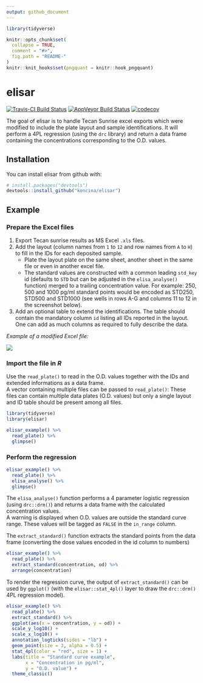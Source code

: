 ```yaml
---
output: github_document
---
```

```r
library(tidyverse)
```

<!-- README.md is generated from README.Rmd. Please edit that file -->

```r
knitr::opts_chunk$set(
  collapse = TRUE,
  comment = "#>",
  fig.path = "README-"
)
knitr::knit_hooks$set(pngquant = knitr::hook_pngquant)
```

# elisar

[![Travis-CI Build Status](https://travis-ci.org/koncina/elisar.svg?branch=master)](https://travis-ci.org/koncina/elisar)
[![AppVeyor Build Status](https://ci.appveyor.com/api/projects/status/github/koncina/elisar?branch=master&svg=true)](https://ci.appveyor.com/project/koncina/elisar)
[![codecov](https://codecov.io/gh/koncina/elisar/branch/master/graph/badge.svg)](https://codecov.io/gh/koncina/elisar)


The goal of elisar is to handle Tecan Sunrise excel exports which were modified to include the plate layout and sample identifications. It will perform a 4PL regression (using the `drc` library) and return a data frame containing the concentrations corresponding to the O.D. values.

## Installation

You can install elisar from github with:

```r
# install.packages("devtools")
devtools::install_github("koncina/elisar")
```

## Example

### Prepare the Excel files

1. Export Tecan sunrise results as MS Excel `.xls` files.
2. Add the layout (column names from `1` to `12` and row names from `A` to `H`) to fill in the IDs for each deposited sample.
    - Plate the layout plate on the same sheet, another sheet in the same file or even in another excel file.
    - The standard values are constructed with a common leading `std_key` id (defaults to `STD` but can be adjusted in the `elisa_analyse()` function) merged to a trailing concentration value. For example: 250, 500 and 1000 pg/ml standard points would be encoded as STD250, STD500 and STD1000 (see wells in rows A-G and columns 11 to 12 in the screenshot below).
3. Add an optional table to extend the identifications. The table should contain the mandatory column `id` listing all IDs reported in the layout. One can add as much columns as required to fully describe the data.

_Example of a modified Excel file: _

![](man/figures/README-xls.png)

### Import the file in _R_

Use the `read_plate()` to read in the O.D. values together with the IDs and extended informations as a data frame.\
A vector containing multiple files can be passed to `read_plate()`: These files can contain multiple data plates (O.D. values) but only a single layout and ID table should be present among all files.

```r
library(tidyverse)
library(elisar)

elisar_example() %>%
  read_plate() %>%
  glimpse()
```

### Perform the regression

```r
elisar_example() %>%
  read_plate() %>%
  elisa_analyse() %>%
  glimpse()
```

The `elisa_analyse()` function performs a 4 parameter logistic regression (using `drc::drm()`) and returns a data frame with the calculated concentration values.\
A warning is displayed when O.D. values are outside the standard curve range. These values will be tagged as `FALSE` in the `in_range` column.

The `extract_standard()` function extracts the standard points from the data frame (converting the dose values encoded in the id column to numbers)

```r
elisar_example() %>%
  read_plate() %>%
  extract_standard(concentration, od) %>%
  arrange(concentration)
```

To render the regression curve, the output of `extract_standard()` can be used by `ggplot()` (with the `elisar::stat_4pl()` layer to draw the `drc::drm()` 4PL regression model).

```r
elisar_example() %>%
  read_plate() %>%
  extract_standard() %>%
  ggplot(aes(x = concentration, y = od)) +
  scale_y_log10() +
  scale_x_log10() +
  annotation_logticks(sides = "lb") +
  geom_point(size = 3, alpha = 0.5) +
  stat_4pl(color = "red", size = 1) +
  labs(title = "Standard curve example",
       x = "Concentration in pg/ml",
       y = "O.D. value") +
  theme_classic()
```

